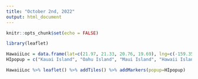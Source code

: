 ---
title: "October 2nd, 2022"
output: html_document
---

```{r setup, include=FALSE}
knitr::opts_chunk$set(echo = FALSE)
```


```{r map}
library(leaflet)

HawaiiLoc = data.frame(lat=c(21.97, 21.33, 20.76, 19.69), lng=c(-159.35, -157.85, -156.45, -155.08))
HIpopup = c("Kauai Island", "Oahu Island", "Maui Island", "Hawaii Island")

HawaiiLoc %>% leaflet() %>% addTiles() %>% addMarkers(popup=HIpopup)

```
